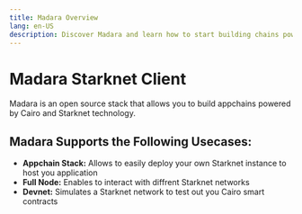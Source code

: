 ```yaml
---
title: Madara Overview
lang: en-US
description: Discover Madara and learn how to start building chains powered by Cairo.
---
```


# Madara Starknet Client

Madara is an open source stack that allows you to build appchains powered by Cairo and Starknet technology.

## Madara Supports the Following Usecases:

- **Appchain Stack:** Allows to easily deploy your own Starknet instance to host you application
- **Full Node:** Enables to interact with diffrent Starknet networks
- **Devnet:** Simulates a Starknet network to test out you Cairo smart contracts
